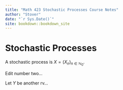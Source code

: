 ```yaml
--- 
title: "Math 423 Stochastic Processes Course Notes"
author: "Stover"
date: "`r Sys.Date()`"
site: bookdown::bookdown_site
---
```


# Stochastic Processes

A stochastic process is $X=(X_n)_{n\in\mathbb N_0}$.

Edit number two...

Let $Y$ be another rv...
